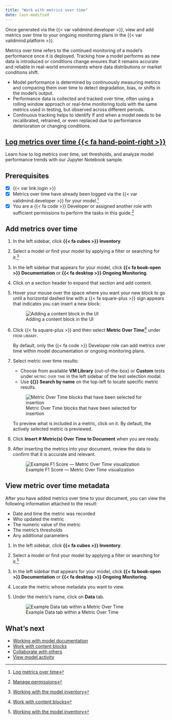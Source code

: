 ```yaml
---
title: "Work with metrics over time"
date: last-modified
---
```


Once generated via the {{< var validmind.developer >}}, view and add metrics over time to your ongoing monitoring plans in the {{< var validmind.platform >}}.

Metrics over time refers to the continued monitoring of a model's performance once it is deployed. Tracking how a model performs as new data is introduced or conditions change ensures that it remains accurate and reliable in real-world environments where data distributions or market conditions shift.

- Model performance is determined by continuously measuring metrics and comparing them over time to detect degradation, bias, or shifts in the model's output.
- Performance data is collected and tracked over time, often using a rolling window approach or real-time monitoring tools with the same metrics used in testing, but observed across different periods.
- Continuous tracking helps to identify if and when a model needs to be recalibrated, retrained, or even replaced due to performance deterioration or changing conditions.

::: {.column-margin}
::: {.callout}
## **[Log metrics over time {{< fa  hand-point-right >}}](/notebooks/how_to/log_metrics_over_time.ipynb)**

Learn how to log metrics over time, set thresholds, and analyze model performance trends with our Jupyter Notebook sample.
:::

:::

::: {.attn}

## Prerequisites

- [x] {{< var link.login >}}
- [x] Metrics over time have already been logged via the {{< var validmind.developer >}} for your model.[^1]
- [x] You are a [{{< fa code >}} Developer]{.bubble} or assigned another role with sufficient permissions to perform the tasks in this guide.[^2]

:::

## Add metrics over time

1. In the left sidebar, click **{{< fa cubes >}} Inventory**.

2. Select a model or find your model by applying a filter or searching for it.[^3]

3. In the left sidebar that appears for your model, click **{{< fa book-open >}} Documentation** or **{{< fa desktop >}} Ongoing Monitoring**.

4. Click on a section header to expand that section and add content.

5. Hover your mouse over the space where you want your new block to go until a horizontal dashed line with a {{< fa square-plus >}} sign appears that indicates you can insert a new block:

    ![Adding a content block in the UI](/guide/model-documentation/add-content-block.gif){fig-alt="A gif showing the process of adding a content block in the UI" .screenshot}

6.  Click {{< fa square-plus >}} and then select **Metric Over Time**[^4] under [from library]{.smallcaps}.

    By default, only the [{{< fa code >}} Developer]{.bubble} role can add metrics over time within model documentation or ongoing monitoring plans.

7. Select metric over time results:

   - Choose from available **VM Library** (out-of-the-box) or **Custom** tests under [metric over time]{.smallcaps} in the left sidebar of the test selection modal.
   - Use **{{<fa magnifying-glass >}} Search by name** on the top-left to locate specific metric results.

    ![Metric Over Time blocks that have been selected for insertion](metrics-over-time-menu.png){fig-alt="A screenshot showing several Metric Over Time blocks that have been selected for insertion" .screenshot group="time-metric"}

   To preview what is included in a metric, click on it. By default, the actively selected metric is previewed.

8. Click **Insert # Metric(s) Over Time to Document** when you are ready.

9. After inserting the metrics into your document, review the data to confirm that it is accurate and relevant.

    ![Example F1 Score — Metric Over Time visualization](example-f1-score.png){fig-alt="A screenshot showing an example F1 Score — Metric Over Time visualization" .screenshot group="time-metric"}

## View metric over time metadata

After you have added metrics over time to your document, you can view the following information attached to the result:

- Date and time the metric was recorded
- Who updated the metric
- The numeric value of the metric
- The metric's thresholds
- Any additional parameters

1. In the left sidebar, click **{{< fa cubes >}} Inventory**.

2. Select a model or find your model by applying a filter or searching for it.[^5]

3. In the left sidebar that appears for your model, click **{{< fa book-open >}} Documentation** or **{{< fa desktop >}} Ongoing Monitoring**.

4. Locate the metric whose metadata you want to view.

5. Under the metric's name, click on **Data** tab.

    ![Example Data tab within a Metric Over Time](metric-over-time-data.png){fig-alt="A screenshot showing an example Data tab within a Metric Over Time" .screenshot}


## What's next

- [Working with model documentation](/guide/model-documentation/working-with-model-documentation.qmd)
- [Work with content blocks](/guide/model-documentation/work-with-content-blocks.qmd)
- [Collaborate with others](/guide/model-documentation/collaborate-with-others.qmd)
- [View model activity](/guide/model-inventory/view-model-activity.qmd)


<!-- FOOTNOTES -->

[^1]: [Log metrics over time](/notebooks/how_to/log_metrics_over_time.ipynb)

[^2]: [Manage permissions](/guide/configuration/manage-permissions.qmd)

[^3]: [Working with the model inventory](/guide/model-inventory/working-with-model-inventory.qmd#search-filter-and-sort-models)

[^4]: [Work with content blocks](/guide/model-documentation/work-with-content-blocks.qmd)

[^5]: [Working with the model inventory](/guide/model-inventory/working-with-model-inventory.qmd#search-filter-and-sort-models)